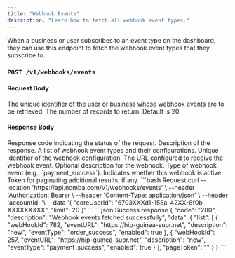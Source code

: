 ```yaml
---
title: "Webhook Events"
description: "Learn how to fetch all webhook event types."
---
```


<Note>
  When a business or user subscribes to an event type on the dashboard, they can use this endpoint to fetch the webhook event types that they subscribe to.
</Note>

### `POST /v1/webhooks/events`

#### Request Body

<ParamField body="coreUserId" type="string" required>
  The unique identifier of the user or business whose webhook events are to be retrieved.
</ParamField>

<ParamField body="limit" type="integer">
  The number of records to return. Default is 20.
</ParamField>

#### Response Body

<ResponseField name="code" type="string" required>
  Response code indicating the status of the request.
</ResponseField>

<ResponseField name="description" type="string" required>
  Description of the response.
</ResponseField>

<ResponseField name="data" type="object">
  <Expandable title="object" defaultOpen="true">
    <ResponseField name="list" type="array">
      A list of webhook event types and their configurations.
      <Expandable title="event object" defaultOpen="true">
        <ResponseField name="webHookId" type="integer" required>
          Unique identifier of the webhook configuration.
        </ResponseField>
        <ResponseField name="eventURL" type="string" required>
          The URL configured to receive the webhook event.
        </ResponseField>
        <ResponseField name="description" type="string">
          Optional description for the webhook.
        </ResponseField>
        <ResponseField name="eventType" type="string" required>
          Type of webhook event (e.g., `payment_success`).
        </ResponseField>
        <ResponseField name="enabled" type="boolean" required>
          Indicates whether this webhook is active.
        </ResponseField>
      </Expandable>
    </ResponseField>
    <ResponseField name="pageToken" type="string">
      Token for paginating additional results, if any.
    </ResponseField>
  </Expandable>
</ResponseField>

<RequestExample>
```bash Request
curl --location 'https://api.nomba.com/v1/webhooks/events' \
--header 'Authorization: Bearer <token> \
--header 'Content-Type: application/json' \
--header 'accountId: <accountId>'\
--data '{
    "coreUserId": "6703XXXd1-158a-42XX-8f0b-XXXXXXXXX",
    "limit": 20
  }'
```
</RequestExample>

<ResponseExample>
```json Success response
{
    "code": "200",
    "description": "Webhook events fetched successfully",
    "data": {
        "list": [
            {
                "webHookId": 782,
                "eventURL": "https://hip-guinea-supr.net",
                "description": "new",
                "eventType": "order_success",
                "enabled": true
            },
            {
                "webHookId": 257,
                "eventURL": "https://hip-guinea-supr.net",
                "description": "new",
                "eventType": "payment_success",
                "enabled": true
            }
        ],
        "pageToken": ""
    }
}
```
</ResponseExample>